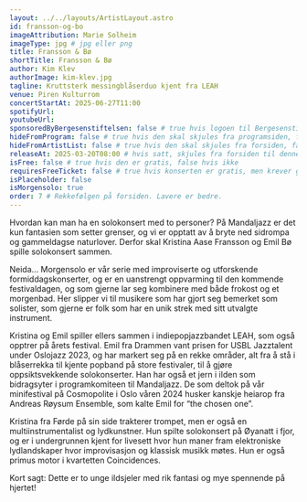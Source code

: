 ```yaml
---
layout: ../../layouts/ArtistLayout.astro
id: fransson-og-bo
imageAttribution: Marie Solheim
imageType: jpg # jpg eller png
title: Fransson & Bø
shortTitle: Fransson & Bø
author: Kim Klev
authorImage: kim-klev.jpg
tagline: Kruttsterk messingblåserduo kjent fra LEAH
venue: Piren Kulturrom
concertStartAt: 2025-06-27T11:00
spotifyUrl:
youtubeUrl:
sponsoredByBergesenstiftelsen: false # true hvis logoen til Bergesenstiftelsen skal vises, false hvis ikke
hideFromProgram: false # true hvis den skal skjules fra programsiden, false hvis den skal vises
hideFromArtistList: false # true hvis den skal skjules fra forsiden, false hvis den skal vises
releaseAt: 2025-03-20T08:00 # hvis satt, skjules fra forsiden til denne datoen
isFree: false # true hvis den er gratis, false hvis ikke
requiresFreeTicket: false # true hvis konserten er gratis, men krever gratisbillett
isPlaceholder: false
isMorgensolo: true
order: 7 # Rekkefølgen på forsiden. Lavere er bedre.
---
```


Hvordan kan man ha en solokonsert med to personer? På Mandaljazz er det kun fantasien som setter grenser, og vi er opptatt av å bryte ned sidrompa og gammeldagse naturlover. Derfor skal Kristina Aase Fransson og Emil Bø spille solokonsert sammen.

Neida… Morgensolo er vår serie med improviserte og utforskende formiddagskonserter, og er en uanstrengt oppvarming til den kommende festivaldagen, og som gjerne lar seg kombinere med både frokost og et morgenbad. Her slipper vi til musikere som har gjort seg bemerket som solister, som gjerne er folk som har en unik strek med sitt utvalgte instrument.

Kristina og Emil spiller ellers sammen i indiepopjazzbandet LEAH, som også opptrer på årets festival. Emil fra Drammen vant prisen for USBL Jazztalent under Oslojazz 2023, og har markert seg på en rekke områder, alt fra å stå i blåserrekka til kjente popband på store festivaler, til å gjøre oppsiktsvekkende solokonserter. Han har også et jern i ilden som bidragsyter i programkomiteen til Mandaljazz. De som deltok på vår minifestival på Cosmopolite i Oslo våren 2024 husker kanskje heiarop fra Andreas Røysum Ensemble, som kalte Emil for “the chosen one”.

Kristina fra Førde på sin side trakterer trompet, men er også en multiinstrumentalist og lydkunstner. Hun spilte solokonsert på Øyanatt i fjor, og er i undergrunnen kjent for livesett hvor hun maner fram elektroniske lydlandskaper hvor improvisasjon og klassisk musikk møtes. Hun er også primus motor i kvartetten Coincidences.

Kort sagt: Dette er to unge ildsjeler med rik fantasi og mye spennende på hjertet!
